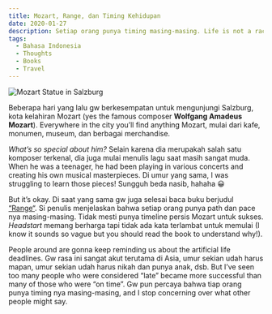 ```yaml
---
title: Mozart, Range, dan Timing Kehidupan
date: 2020-01-27
description: Setiap orang punya timing masing-masing. Life is not a race.
tags:
  - Bahasa Indonesia
  - Thoughts
  - Books
  - Travel
---
```

![Mozart Statue in Salzburg]( ./mozart_salzburg.png)

Beberapa hari yang lalu gw berkesempatan untuk mengunjungi Salzburg, kota kelahiran Mozart (yes the famous composer **Wolfgang Amadeus Mozart**). Everywhere in the city you’ll find anything Mozart, mulai dari kafe, monumen, museum, dan berbagai merchandise.

*What’s so special about him?* Selain karena dia merupakah salah satu komposer terkenal, dia juga mulai menulis lagu saat masih sangat muda. When he was a teenager, he had been playing in various concerts and creating his own musical masterpieces. Di umur yang sama, I was struggling to learn those pieces! Sungguh beda nasib, hahaha 😀

But it’s okay. Di saat yang sama gw juga selesai baca buku berjudul [“Range“](https://www.goodreads.com/book/show/41795733-range). Si penulis menjelaskan bahwa setiap orang punya path dan pace nya masing-masing. Tidak mesti punya timeline persis Mozart untuk sukses. *Headstart* memang berharga tapi tidak ada kata terlambat untuk memulai (I know it sounds so vague but you should read the book to understand why!).

People around are gonna keep reminding us about the artificial life deadlines. Gw rasa ini sangat akut terutama di Asia, umur sekian udah harus mapan, umur sekian udah harus nikah dan punya anak, dsb. But I’ve seen too many people who were considered “late” became more successful than many of those who were “on time”. Gw pun percaya bahwa tiap orang punya timing nya masing-masing, and I stop concerning over what other people might say.
